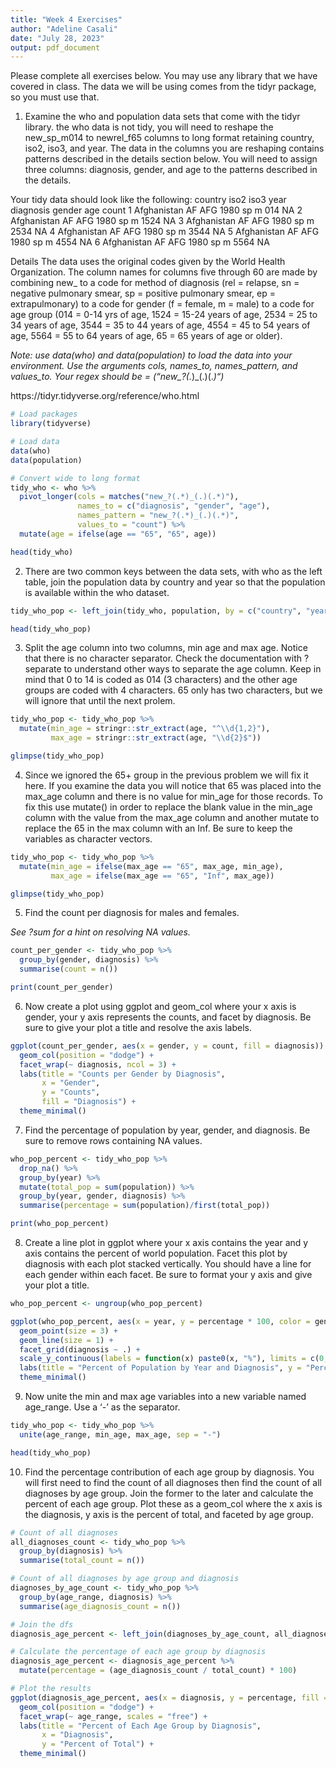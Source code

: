 ```yaml
---
title: "Week 4 Exercises"
author: "Adeline Casali"
date: "July 28, 2023"
output: pdf_document
---
```


Please complete all exercises below. You may use any library that we have covered in class. The data we will be using comes from the tidyr package, so you must use that. 

1) Examine the who and population data sets that come with the tidyr library. the who data is not tidy, you will need to reshape the new_sp_m014 to newrel_f65 columns to long format retaining country, iso2, iso3, and year. The data in the columns you are reshaping contains patterns described in the details section below. You will need to assign three columns: diagnosis, gender, and age to the patterns described in the details. 

Your tidy data should look like the following:
  country     iso2  iso3   year diagnosis gender age   count
  <chr>       <chr> <chr> <int> <chr>     <chr>  <chr> <int>
1 Afghanistan AF    AFG    1980 sp        m      014      NA
2 Afghanistan AF    AFG    1980 sp        m      1524     NA
3 Afghanistan AF    AFG    1980 sp        m      2534     NA
4 Afghanistan AF    AFG    1980 sp        m      3544     NA
5 Afghanistan AF    AFG    1980 sp        m      4554     NA
6 Afghanistan AF    AFG    1980 sp        m      5564     NA

Details
The data uses the original codes given by the World Health Organization. The column names for columns five through 60 are made by combining new_ to a code for method of diagnosis (rel = relapse, sn = negative pulmonary smear, sp = positive pulmonary smear, ep = extrapulmonary) to a code for gender (f = female, m = male) to a code for age group (014 = 0-14 yrs of age, 1524 = 15-24 years of age, 2534 = 25 to 34 years of age, 3544 = 35 to 44 years of age, 4554 = 45 to 54 years of age, 5564 = 55 to 64 years of age, 65 = 65 years of age or older).

*Note: use data(who) and data(population) to load the data into your environment.*
*Use the arguments cols, names_to, names_pattern, and values_to.*
*Your regex should be = ("new_?(.*)_(.)(.*)")*

https://tidyr.tidyverse.org/reference/who.html

```r
# Load packages
library(tidyverse)

# Load data
data(who)
data(population)

# Convert wide to long format
tidy_who <- who %>% 
  pivot_longer(cols = matches("new_?(.*)_(.)(.*)"), 
               names_to = c("diagnosis", "gender", "age"), 
               names_pattern = "new_?(.*)_(.)(.*)", 
               values_to = "count") %>% 
  mutate(age = ifelse(age == "65", "65", age))

head(tidy_who)

```

2) There are two common keys between the data sets, with who as the left table, join the population data by country and year so that the population is available within the who dataset. 


```r
tidy_who_pop <- left_join(tidy_who, population, by = c("country", "year"))

head(tidy_who_pop)
```

3) Split the age column into two columns, min age and max age. Notice that there is no character separator. Check the documentation with ?separate to understand other ways to separate the age column. Keep in mind that 0 to 14 is coded as 014 (3 characters) and the other age groups are coded with 4 characters. 65 only has two characters, but we will ignore that until the next prolem. 

```r
tidy_who_pop <- tidy_who_pop %>%
  mutate(min_age = stringr::str_extract(age, "^\\d{1,2}"), 
         max_age = stringr::str_extract(age, "\\d{2}$"))

glimpse(tidy_who_pop)
```

4) Since we ignored the 65+ group in the previous problem we will fix it here. If you examine the data you will notice that 65 was placed into the max_age column and there is no value for min_age for those records. To fix this use mutate() in order to replace the blank value in the min_age column with the value from the max_age column and another mutate to replace the 65 in the max column with an Inf. Be sure to keep the variables as character vectors.  

```r
tidy_who_pop <- tidy_who_pop %>% 
  mutate(min_age = ifelse(max_age == "65", max_age, min_age), 
         max_age = ifelse(max_age == "65", "Inf", max_age))

glimpse(tidy_who_pop)
```

5) Find the count per diagnosis for males and females.

*See ?sum for a hint on resolving NA values.*

```r
count_per_gender <- tidy_who_pop %>% 
  group_by(gender, diagnosis) %>% 
  summarise(count = n())

print(count_per_gender)
```

6) Now create a plot using ggplot and geom_col where your x axis is gender, your y axis represents the counts, and facet by diagnosis. Be sure to give your plot a title and resolve the axis labels. 

```r
ggplot(count_per_gender, aes(x = gender, y = count, fill = diagnosis)) +
  geom_col(position = "dodge") +
  facet_wrap(~ diagnosis, ncol = 3) + 
  labs(title = "Counts per Gender by Diagnosis", 
       x = "Gender", 
       y = "Counts", 
       fill = "Diagnosis") + 
  theme_minimal()
```

7) Find the percentage of population by year, gender, and diagnosis. Be sure to remove rows containing NA values. 

```r
who_pop_percent <- tidy_who_pop %>% 
  drop_na() %>% 
  group_by(year) %>% 
  mutate(total_pop = sum(population)) %>% 
  group_by(year, gender, diagnosis) %>% 
  summarise(percentage = sum(population)/first(total_pop))

print(who_pop_percent)
```

8) Create a line plot in ggplot where your x axis contains the year and y axis contains the percent of world population. Facet this plot by diagnosis with each plot stacked vertically. You should have a line for each gender within each facet. Be sure to format your y axis and give your plot a title. 

```r
who_pop_percent <- ungroup(who_pop_percent)

ggplot(who_pop_percent, aes(x = year, y = percentage * 100, color = gender, shape = gender, linetype = gender)) + 
  geom_point(size = 3) + 
  geom_line(size = 1) + 
  facet_grid(diagnosis ~ .) + 
  scale_y_continuous(labels = function(x) paste0(x, "%"), limits = c(0, NA)) + 
  labs(title = "Percent of Population by Year and Diagnosis", y = "Percent of World Population") + 
  theme_minimal()
```

9) Now unite the min and max age variables into a new variable named age_range. Use a '-' as the separator. 

```r
tidy_who_pop <- tidy_who_pop %>% 
  unite(age_range, min_age, max_age, sep = "-")

head(tidy_who_pop)
```

10) Find the percentage contribution of each age group by diagnosis. You will first need to find the count of all diagnoses then find the count of all diagnoses by age group. Join the former to the later and calculate the percent of each age group. Plot these as a geom_col where the x axis is the diagnosis, y axis is the percent of total, and faceted by age group. 

```r
# Count of all diagnoses
all_diagnoses_count <- tidy_who_pop %>%
  group_by(diagnosis) %>%
  summarise(total_count = n())

# Count of all diagnoses by age group and diagnosis
diagnoses_by_age_count <- tidy_who_pop %>%
  group_by(age_range, diagnosis) %>%
  summarise(age_diagnosis_count = n())

# Join the dfs
diagnosis_age_percent <- left_join(diagnoses_by_age_count, all_diagnoses_count, by = "diagnosis")

# Calculate the percentage of each age group by diagnosis
diagnosis_age_percent <- diagnosis_age_percent %>%
  mutate(percentage = (age_diagnosis_count / total_count) * 100)

# Plot the results
ggplot(diagnosis_age_percent, aes(x = diagnosis, y = percentage, fill = age_range)) +
  geom_col(position = "dodge") +
  facet_wrap(~ age_range, scales = "free") +
  labs(title = "Percent of Each Age Group by Diagnosis",
       x = "Diagnosis",
       y = "Percent of Total") +
  theme_minimal()

```